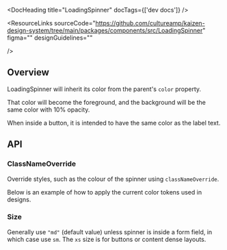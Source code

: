 
<Meta of={LoadingSpinnerStories} />

<DocHeading title="LoadingSpinner" docTags={['dev docs']} />

<ResourceLinks
  sourceCode="https://github.com/cultureamp/kaizen-design-system/tree/main/packages/components/src/LoadingSpinner"
  figma=""
  designGuidelines=""

/>

<KAIOInstallation exportNames="LoadingSpinner" />

## Overview

LoadingSpinner will inherit its color from the parent's `color` property.

That color will become the foreground, and the background will be the same
color with 10% opacity.

When inside a button, it is intended to have the same color as the label text.

<Canvas of={LoadingSpinnerStories.Playground} />
<Controls of={LoadingSpinnerStories.Playground} />

## API

### ClassNameOverride

Override styles, such as the colour of the spinner using `classNameOverride`.

<Canvas of={LoadingSpinnerStories.ClassNameOverride} />

Below is an example of how to apply the current color tokens used in designs.

<Canvas of={LoadingSpinnerStories.Colors} />

### Size

Generally use `"md"` (default value) unless spinner is inside a form field, in which case use `sm`. The `xs` size is for buttons or content dense layouts.

<Canvas of={LoadingSpinnerStories.Size} />
